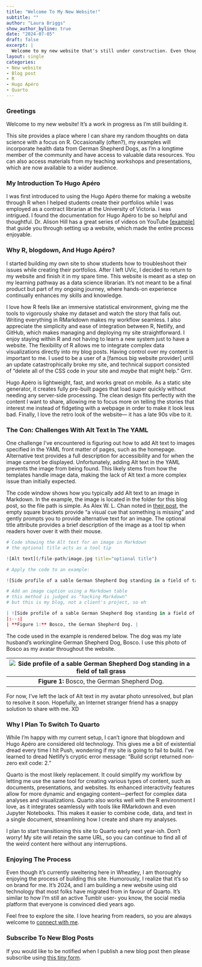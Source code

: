 ```yaml
---
title: "Welcome To My New Website!"
subtitle: ""
author: "Laura Briggs"
show_author_byline: true
date: "2024-07-05"
draft: false
excerpt: |
  Welcome to my new website that's still under construction. Even though it's 2024, the   site is built using R, blogdown, and Hugo Apéro. Let me explain why this is totally on brand for me.
layout: single
categories:
- New website
- Blog post
- R
- Hugo Apéro
- Quarto
---
```


### Greetings

Welcome to my new website! It's a work in progress as I'm still building it.

This site provides a place where I can share my random thoughts on data science with a focus on R. Occasionally (often?), my examples will incorporate health data from German Shepherd Dogs, as I'm a longtime member of the community and have access to valuable data resources. You can also access materials from my teaching workshops and presentations, which are now available to a wider audience.

### My Introduction To Hugo Apéro

I was first introduced to using the Hugo Apéro theme for making a website through R when I helped students create their portfolios while I was employed as a contract librarian at the University of Victoria. I was intrigued. I found the documentation for Hugo Apéro to be so helpful and thoughtful. Dr. Alison Hill has a great series of videos on YouTube [[example]](https://youtu.be/RksaNh5Ywbo?si=8CVapkGBuTfkjrCn) that guide you through setting up a website, which made the entire process enjoyable.

### Why R, blogdown, And Hugo Apéro?

I started building my own site to show students how to troubleshoot their issues while creating their portfolios. After I left UVic, I decided to return to my website and finish it in my spare time. This website is meant as a step on my learning pathway as a data science librarian. It's not meant to be a final product but part of my ongoing journey, where hands-on experience continually enhances my skills and knowledge.

I love how R feels like an immersive statistical environment, giving me the tools to vigorously shake my dataset and watch the story that falls out. Writing everything in RMarkdown makes my workflow seamless. I also appreciate the simplicity and ease of integration between R, Netlify, and GitHub, which makes managing and deploying my site straightforward. I enjoy staying within R and not having to learn a new system just to have a website. The flexibility of R allows me to integrate complex data visualizations directly into my blog posts. Having control over my content is important to me. I used to be a user of a [famous big website provider] until an update catastrophically broke my site, and technical support consisted of "delete all of the CSS code in your site and *maybe* that might help." Grrr.

Hugo Apéro is lightweight, fast, and works great on mobile. As a static site generator, it creates fully pre-built pages that load super quickly without needing any server-side processing. The clean design fits perfectly with the content I want to share, allowing me to focus more on telling the stories that interest me instead of fidgeting with a webpage in order to make it look less bad. Finally, I love the retro look of the website— it has a late 90s vibe to it.

### The Con: Challenges With Alt Text In The YAML

One challenge I’ve encountered is figuring out how to add Alt text to images specified in the YAML front matter of pages, such as the homepage. Alternative text provides a full description for accessibility and for when the image cannot be displayed. Unfortunately, adding Alt text in the YAML prevents the image from being found. This likely stems from how the templates handle image data, making the lack of Alt text a more complex issue than initially expected.

The code window shows how you typically add Alt text to an image in Markdown. In the example, the image is located in the folder for this blog post, so the file path is simple. As Alex W. L. Chan noted in [their post](https://alexwlchan.net/2021/markdown-image-syntax/), the empty square brackets provide "a visual cue that something is missing" and gently prompts you to provide alternative text for an image. The optional title attribute provides a brief description of the image as a tool tip when readers hover over it with their mouse.

```r

# Code showing the Alt text for an image in Markdown
# the optional title acts as a tool tip

![Alt text](/file-path/image.jpg title="optional title")

# Apply the code to an example:

![Side profile of a sable German Shepherd Dog standing in a field of tall grass](bosco.jpg "Bosco, a sable German Shepherd Dog")

# Add an image caption using a Markdown table
# this method is judged as "hacking Markdown"
# but this is my blog, not a client's project, so eh

| ![Side profile of a sable German Shepherd Dog standing in a field of tall grass](bosco.jpg "Bosco, a sable German Shepherd Dog") |
|:--:|
| **Figure 1:** Bosco, the German Shepherd Dog. |

```

The code used in the example is rendered below. The dog was my late husband's workingline German Shepherd Dog, Bosco. I use this photo of Bosco as my avatar throughout the website.

| ![Side profile of a sable German Shepherd Dog standing in a field of tall grass](bosco.jpg "Bosco, a sable German Shepherd Dog") |
|:--:|
| **Figure 1:** Bosco, the German Shepherd Dog. |

For now, I’ve left the lack of Alt text in my avatar photo unresolved, but plan to resolve it soon. Hopefully, an Internet stranger friend has a snappy solution to share with me. XD

### Why I Plan To Switch To Quarto

While I'm happy with my current setup, I can't ignore that blogdown and Hugo Apéro are considered old technology. This gives me a bit of existential dread every time I hit Push, wondering if my site is going to fail to build. I've learned to dread Netlify's cryptic error message: "Build script returned non-zero exit code: 2."

Quarto is the most likely replacement. It could simplify my workflow by letting me use the same tool for creating various types of content, such as documents, presentations, and websites. Its enhanced interactivity features allow for more dynamic and engaging content—perfect for complex data analyses and visualizations. Quarto also works well with the R environment I love, as it integrates seamlessly with tools like RMarkdown and even Jupyter Notebooks. This makes it easier to combine code, data, and text in a single document, streamlining how I create and share my analyses.

I plan to start transitioning this site to Quarto early next year-ish. Don't worry! My site will retain the same URL, so you can continue to find all of the weird content here without any interruptions.

### Enjoying The Process

Even though it's currently sweltering here in Wheatley, I am thoroughly enjoying the process of building this site. Humorously, I realize that it's so on brand for me. It's 2024, and I am building a new website using old technology that most folks have migrated from in favour of Quarto. It's similar to how I'm still an active Tumblr user- you know, the social media platform that everyone is convinced died years ago.

Feel free to explore the site. I love hearing from readers, so you are always welcome to [connect with me](/contact).

### Subscribe To New Blog Posts

If you would like to be notified when I publish a new blog post then please subscribe using [this tiny form](https://dashboard.mailerlite.com/forms/1012938/126123917064537119/share). 



